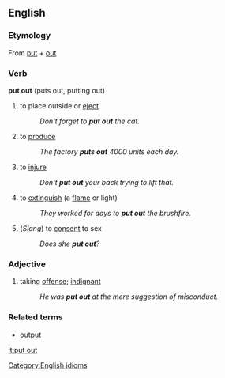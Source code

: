 ==English==

===Etymology===
From [[put]] + [[out]]

===Verb===
[[Category:English idioms]]
'''put out''' (puts out, putting out)

# to place outside or [[eject]]
#: ''Don't forget to '''put out''' the cat.''
# to [[produce]]
#:''The factory '''puts out''' 4000 units each day.''
# to [[injure]]
#: ''Don't '''put out''' your back trying to lift that.''
# to [[extinguish]] (a [[flame]] or light)
#: ''They worked for days to '''put out''' the brushfire.''
# (''Slang'') to [[consent]] to sex
#: ''Does she '''put out'''?''

===Adjective===
# taking [[offense]]; [[indignant]]
#: ''He was '''put out''' at the mere suggestion of misconduct.''

===Related terms===
*[[output]]

[[it:put out]]